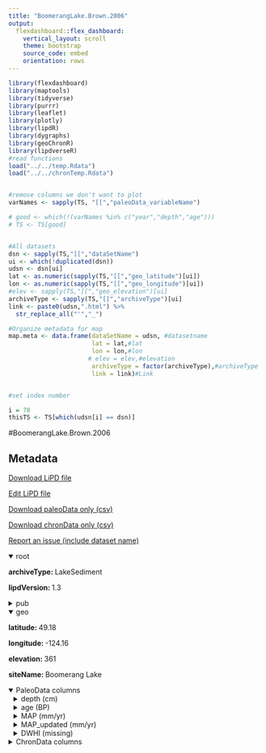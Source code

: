 ```yaml
---
title: "BoomerangLake.Brown.2006"
output: 
  flexdashboard::flex_dashboard:
    vertical_layout: scroll
    theme: bootstrap
    source_code: embed
    orientation: rows
---
```


```r
library(flexdashboard)
library(maptools)
library(tidyverse)
library(purrr)
library(leaflet)
library(plotly)
library(lipdR)
library(dygraphs)
library(geoChronR)
library(lipdverseR)
#read functions
load("../../temp.Rdata")
load("../../chronTemp.Rdata")


#remove columns we don't want to plot
varNames <- sapply(TS, "[[","paleoData_variableName")

# good <- which(!(varNames %in% c("year","depth","age")))
# TS <- TS[good]


#All datasets
dsn <- sapply(TS,"[[","dataSetName")
ui <- which(!duplicated(dsn))
udsn <- dsn[ui]
lat <- as.numeric(sapply(TS,"[[","geo_latitude")[ui])
lon <- as.numeric(sapply(TS,"[[","geo_longitude")[ui])
#elev <- sapply(TS,"[[","geo_elevation")[ui]
archiveType <- sapply(TS,"[[","archiveType")[ui]
link <- paste0(udsn,".html") %>% 
  str_replace_all("'","_")

#Organize metadata for map
map.meta <- data.frame(dataSetName = udsn, #datasetname
                       lat = lat,#lat
                       lon = lon,#lon
                      # elev = elev,#elevation
                       archiveType = factor(archiveType),#archiveType
                       link = link)#Link


#set index number

i = 78
thisTS <- TS[which(udsn[i] == dsn)]
```
#BoomerangLake.Brown.2006

Metadata {.sidebar}
-------------------------------------
[Download LiPD file](BoomerangLake.Brown.2006.lpd)
            

[Edit LiPD file](http://lipd.net/playground?source=http://lipdverse.org/globalHolocene/0_25_5/BoomerangLake.Brown.2006.lpd)
            

[Download paleoData only (csv)](BoomerangLake.Brown.2006.csv)
            

[Download chronData only (csv)](BoomerangLake.Brown.2006-chron.csv)
            

[Report an issue (include dataset name)](https://github.com/nickmckay/LiPDverse/issues)

<details open style="margin-left: 0px">
<summary>root</summary>
<p style="margin-left: 0px"><strong>archiveType: </strong>LakeSediment
<p style="margin-left: 0px"><strong>lipdVersion: </strong>1.3
</details>
<details>
<summary>pub</summary>
<details style="margin-left: 10px">
<summary>pub1</summary>
<p style="margin-left: 10px"><strong>author: </strong>list(list(name = "Brown, K.J."), list(name = "Fitton, R.J."), list(name = "Schoups, G."), list(name = "Allen, G.B."), list(name = "Wahl, K.A."), list(name = "Hebda, R.J."))
<p style="margin-left: 10px"><strong>journal: </strong>Quaternary Science Reviews
<p style="margin-left: 10px"><strong>volume: </strong>25
<p style="margin-left: 10px"><strong>pages: </strong>2762-2779
<p style="margin-left: 10px"><strong>title: </strong>Holocene precipitation in the coastal temperate rainforest complex of southern British Columbia, Canada
</details>
<details style="margin-left: 10px">
<summary>pub2</summary>
<p style="margin-left: 10px"><strong>author: </strong>list(list(name = NA))
</details>
</details>
<details open style="margin-left: 0px">
<summary>geo</summary>
<p style="margin-left: 0px"><strong>latitude: </strong>49.18
<p style="margin-left: 0px"><strong>longitude: </strong>-124.16
<p style="margin-left: 0px"><strong>elevation: </strong>361
<p style="margin-left: 0px"><strong>siteName: </strong>Boomerang Lake
</details>
<details open>
<summary>PaleoData columns</summary>
<details style="margin-left: 10px">
<summary>depth (cm)</summary>
<p style="margin-left: 10px"><strong>TSid: </strong>WEB447f5518
<p style="margin-left: 10px"><strong>variableName: </strong>depth
<p style="margin-left: 10px"><strong>units: </strong>cm
</details>
<details style="margin-left: 10px">
<summary>age (BP)</summary>
<p style="margin-left: 10px"><strong>TSid: </strong>WEB4a1474f3
<p style="margin-left: 10px"><strong>variableName: </strong>age
<p style="margin-left: 10px"><strong>units: </strong>BP
</details>
<details style="margin-left: 10px">
<summary>MAP (mm/yr)</summary>
<p style="margin-left: 10px"><strong>TSid: </strong>WEB47b2a074
<p style="margin-left: 10px"><strong>variableName: </strong>MAP
<p style="margin-left: 10px"><strong>units: </strong>mm/yr
<p style="margin-left: 10px"><strong>useInGlobalTemperatureAnalysis: </strong>FALSE
<details>
<summary>interpretation</summary>
<details style="margin-left: 20px">
<summary>1</summary>
<p style="margin-left: 20px"><strong>scope: </strong>climate
<p style="margin-left: 20px"><strong>variable: </strong>M
</details>
</details>
</details>
<details style="margin-left: 10px">
<summary>MAP_updated (mm/yr)</summary>
<p style="margin-left: 10px"><strong>TSid: </strong>WEB31e807ae
<p style="margin-left: 10px"><strong>variableName: </strong>MAP_updated
<p style="margin-left: 10px"><strong>units: </strong>mm/yr
<p style="margin-left: 10px"><strong>useInGlobalTemperatureAnalysis: </strong>TRUE
<details>
<summary>interpretation</summary>
<details style="margin-left: 20px">
<summary>1</summary>
<p style="margin-left: 20px"><strong>direction: </strong>positive
<p style="margin-left: 20px"><strong>scope: </strong>climate
<p style="margin-left: 20px"><strong>seasonality: </strong>1 2 3 4 5 6 7 8 9 10 11 12
<p style="margin-left: 20px"><strong>variable: </strong>M
<p style="margin-left: 20px"><strong>variableDetail: </strong>precipitation@surface
</details>
</details>
</details>
<details style="margin-left: 10px">
<summary>DWHI (missing)</summary>
<p style="margin-left: 10px"><strong>TSid: </strong>WEB866da71d
<p style="margin-left: 10px"><strong>variableName: </strong>DWHI
<p style="margin-left: 10px"><strong>units: </strong>missing
<p style="margin-left: 10px"><strong>useInGlobalTemperatureAnalysis: </strong>FALSE
</details>
<details>
<summary>ChronData columns</summary>
<details style="margin-left: 10px">
<summary>depth (cm)</summary>
<p style="margin-left: 10px"><strong>TSid: </strong>WEBdebb0cfb
<p style="margin-left: 10px"><strong>variableName: </strong>depth
<p style="margin-left: 10px"><strong>units: </strong>cm
</details>
<details style="margin-left: 10px">
<summary>age (yrBP)</summary>
<p style="margin-left: 10px"><strong>TSid: </strong>WEB47eca474
<p style="margin-left: 10px"><strong>variableName: </strong>age
<p style="margin-left: 10px"><strong>units: </strong>yrBP
<p style="margin-left: 10px"><strong>description: </strong>tephra age based on Hallett et al., 1997
</details>
<details style="margin-left: 10px">
<summary>laboratory number (NA)</summary>
<p style="margin-left: 10px"><strong>TSid: </strong>WEB5921bc0f
<p style="margin-left: 10px"><strong>variableName: </strong>laboratory number
<p style="margin-left: 10px"><strong>units: </strong>NA
</details>
<details style="margin-left: 10px">
<summary>error (yr)</summary>
<p style="margin-left: 10px"><strong>TSid: </strong>WEB65a9f163
<p style="margin-left: 10px"><strong>variableName: </strong>error
<p style="margin-left: 10px"><strong>units: </strong>yr
</details>
<details style="margin-left: 10px">
<summary>type (NA)</summary>
<p style="margin-left: 10px"><strong>TSid: </strong>WEB434b9db5
<p style="margin-left: 10px"><strong>variableName: </strong>type
<p style="margin-left: 10px"><strong>units: </strong>NA
</details>

Row {.tabset .tabset-fade}
-----------------------------------------------------------------------

### Sitemap

```r
  map.meta.split <- split(map.meta, map.meta$archiveType)


factpal <- colorFactor("Paired",map.meta$archiveType)
buff <- 15
l <- leaflet() %>% 
  addTiles() %>% 
  fitBounds(map.meta$lon[i]-buff,map.meta$lat[i]-buff,map.meta$lon[i]+buff,map.meta$lat[i]+buff)
  

  
  
names(map.meta.split) %>%
  purrr::walk( function(df) {
    l <<- l %>%
      addMarkers(data=map.meta.split[[df]],
                 lng=~lon, lat=~lat,
                 label=~as.character(archiveType),
                 popup=~paste(str_c('Dataset: <a href="',link,'">',dataSetName,'</a>'),
                                 # str_c("Elevation: ",elev),
                                  str_c("Archive Type: ",archiveType),
                                  sep = "<br>"),
                 group = df,
                 clusterOptions = markerClusterOptions(removeOutsideVisibleBounds = F),
                 labelOptions = labelOptions(noHide = F,
                                             direction = 'auto'))
  })

l %>%
  addLayersControl(position = "bottomleft",
    overlayGroups = names(map.meta.split),
    options = layersControlOptions(collapsed = FALSE,
                                   opacity = 0.8)
  )
```

### Search the LiPDverse (Beta! doesn't work well yet)
```r
#Add google search bar
htmltools::includeHTML("../../googleSearchChunk.html")
```


Row {.tabset .tabset-fade}
-----------------------------------------------------------------------

### MAP (mm/yr)
```r
plotCol(thisTS,ind = 4)
```

### MAP_updated (mm/yr)
```r
plotCol(thisTS,ind = 5)
```

### DWHI (missing)
```r
plotCol(thisTS,ind = 3)
```

Row {.tabset .tabset-fade}
-----------------------------------------------------------------------

### depth (cm)
```r
plotCol(chronTS,ind = 2)
```

### age (yrBP)
```r
plotCol(chronTS,ind = 3)
```

### laboratory number (NA)
```r
plotCol(chronTS,ind = 1)
```

### error (yr)
```r
plotCol(chronTS,ind = 4)
```

### type (NA)
```r
plotCol(chronTS,ind = 5)
```
